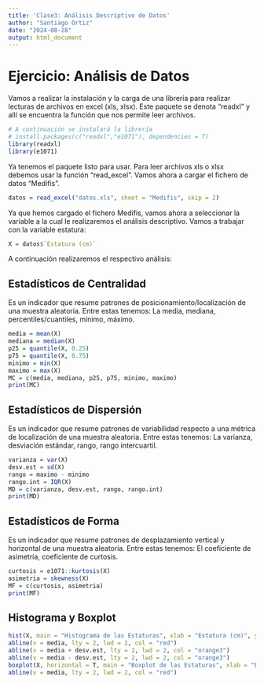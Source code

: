 ```yaml
---
title: 'Clase3: Análisis Descriptivo de Datos'
author: "Santiago Ortiz"
date: "2024-08-28"
output: html_document
---
```


# Ejercicio: Análisis de Datos

Vamos a realizar la instalación y la carga de una librería para realizar lecturas de archivos en excel (xls, xlsx). Este paquete se denota "readxl" y allí se encuentra la función que nos permite leer archivos.

```r
# A continuación se instalará la librería
# install.packages(c("readxl","e1071"), dependencies = T)
library(readxl)
library(e1071)
```

Ya tenemos el paquete listo para usar. Para leer archivos xls o xlsx debemos usar la función "read_excel". Vamos ahora a cargar el fichero de datos "Medifis".

```r
datos = read_excel("datos.xls", sheet = "Medifis", skip = 2)
```

Ya que hemos cargado el fichero Medifis, vamos ahora a seleccionar la variable a la cual le realizaremos el análisis descriptivo. Vamos a trabajar con la variable estatura:

```r
X = datos$`Estatura (cm)`
```

A continuación realizaremos el respectivo análisis:

## Estadísticos de Centralidad

Es un indicador que resume patrones de posicionamiento/localización de una muestra aleatoria. Entre estas tenemos: La media, mediana, percentiles/cuantiles, mínimo, máximo.

```r
media = mean(X)
mediana = median(X)
p25 = quantile(X, 0.25)
p75 = quantile(X, 0.75)
minimo = min(X)
maximo = max(X)
MC = c(media, mediana, p25, p75, minimo, maximo)
print(MC)
```

## Estadísticos de Dispersión

Es un indicador que resume patrones de variabilidad respecto a una métrica de localización de una muestra aleatoria. Entre estas tenemos: La varianza, desviación estándar, rango, rango intercuartil.

```r
varianza = var(X)
desv.est = sd(X)
rango = maximo - minimo
rango.int = IQR(X)
MD = c(varianza, desv.est, rango, rango.int)
print(MD)
```

## Estadísticos de Forma

Es un indicador que resume patrones de desplazamiento vertical y horizontal de una muestra aleatoria. Entre estas tenemos: El coeficiente de asimetría, coeficiente de curtosis.

```r
curtosis = e1071::kurtosis(X)
asimetria = skewness(X)
MF = c(curtosis, asimetria)
print(MF)
```

## Histograma y Boxplot

```r
hist(X, main = "Histograma de las Estaturas", xlab = "Estatura (cm)", ylab = "Frecuencia")
abline(v = media, lty = 2, lwd = 2, col = "red")
abline(v = media + desv.est, lty = 2, lwd = 2, col = "orange3")
abline(v = media - desv.est, lty = 2, lwd = 2, col = "orange3")
boxplot(X, horizontal = T, main = "Boxplot de las Estaturas", xlab = "Estatura (cm)")
abline(v = media, lty = 2, lwd = 2, col = "red")
```






